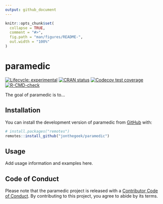 ```yaml
---
output: github_document
---
```


<!-- README.md is generated from README.Rmd. Please edit that file -->

```r
knitr::opts_chunk$set(
  collapse = TRUE,
  comment = "#>",
  fig.path = "man/figures/README-",
  out.width = "100%"
)
```

# paramedic

<!-- badges: start -->
[![Lifecycle: experimental](https://img.shields.io/badge/lifecycle-experimental-orange.svg)](https://lifecycle.r-lib.org/articles/stages.html#experimental)
[![CRAN status](https://www.r-pkg.org/badges/version/paramedic)](https://CRAN.R-project.org/package=paramedic)
[![Codecov test coverage](https://codecov.io/gh/jonthegeek/paramedic/graph/badge.svg)](https://app.codecov.io/gh/jonthegeek/paramedic)
[![R-CMD-check](https://github.com/jonthegeek/paramedic/actions/workflows/R-CMD-check.yaml/badge.svg)](https://github.com/jonthegeek/paramedic/actions/workflows/R-CMD-check.yaml)
<!-- badges: end -->

The goal of paramedic is to...

## Installation

You can install the development version of paramedic from [GitHub](https://github.com/) with:

``` r
# install.packages("remotes")
remotes::install_github("jonthegeek/paramedic")
```

## Usage

Add usage information and examples here.

## Code of Conduct

Please note that the paramedic project is released with a [Contributor Code of Conduct](https://jonthegeek.github.io/paramedic/CODE_OF_CONDUCT.html). By contributing to this project, you agree to abide by its terms.
